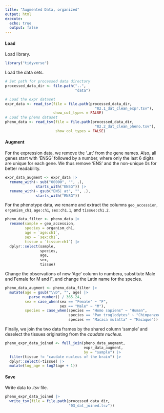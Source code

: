 ```yaml
---
title: "Augmented Data, organized"
output: html 
execute:
  echo: true
  output: false
---
```


#### Load

Load library.

```r
library("tidyverse")
```

Load the data sets.

```r
# Set path for processed data directory
processed_data_dir <- file.path("..",
                                "data")

# Load the expr dataset
expr_data <- read_tsv(file = file.path(processed_data_dir,
                                         "02.1_dat_clean_expr.tsv"),
                      show_col_types = FALSE)
# Load the pheno dataset
pheno_data <- read_tsv(file = file.path(processed_data_dir,
                                         "02.2_dat_clean_pheno.tsv"),
                       show_col_types = FALSE)
```

#### Augment

For the expression data, we remove the '\_at' from the gene names. Also, all genes start with 'ENSG' followed by a number, where only the last 6 digits are unique for each gene. We thus remove 'ENS' and the non-unique 0s for better readability.

```r
expr_data_augment <- expr_data |>
  rename_with(~ sub("00000", "", .),
              starts_with("ENSG")) |>
  rename_with(~ gsub("ENS|_at", "", .),
              starts_with("ENSG"))
```

For the phenotype data, we rename and extract the columns `geo_accession`, `organism_ch1`, `age:ch1`, `sex:ch1.1`, and `tissue:ch1.2`.

```r
pheno_data_filter <- pheno_data |>
  rename(sample = geo_accession,
         species = organism_ch1,
         age = `age:ch1`,
         sex = `sex:ch1`,
         tissue = `tissue:ch1`) |>
  dplyr::select(sample,
                species,
                age,
                sex,
                tissue)
```

Change the observations of new 'Age' column to numbera, substitute Male and Female for M and F, and change the Latin name for the species.

```r
pheno_data_augment <- pheno_data_filter |>
  mutate(age = gsub("\\D", "", age) |>
           parse_number() / 365.24,
         sex = case_when(sex == "Female" ~ "F",
                         sex == "Male" ~ "M"),
         species = case_when(species == "Homo sapiens" ~ "Human",
                             species == "Pan troglodytes" ~ "Chimpanzee",
                             species == "Macaca mulatta" ~ "Macaque"))
```

Finally, we join the two data frames by the shared column 'sample' and deselect the tissues originating from the *caudate nucleus*.

```r
pheno_expr_data_joined <- full_join(pheno_data_augment,
                                    expr_data_augment,
                                    by = "sample") |>
  filter(tissue != "caudate nucleus of the brain") |>
  dplyr::select(-tissue) |>
  mutate(log_age = log2(age + 1))
```

#### Save

Write data to .*tsv* file.

```r
pheno_expr_data_joined |>
  write_tsv(file = file.path(processed_data_dir,
                             "03_dat_joined.tsv"))
```
